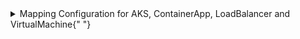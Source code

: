 <details>

<summary>
  Mapping Configuration for AKS, ContainerApp, LoadBalancer and
  VirtualMachine{" "}
</summary>

```yaml showLineNumbers
resources:
  - kind: Microsoft.App/containerApps
    selector:
      query: "true"
      # azure resource api version to query
      apiVersion: "2023-05-01"
    port:
      entity:
        mappings:
          identifier: '.id | split("/") | .[3] |= ascii_downcase |.[4] |= ascii_downcase | join("/")'
          title: .name
          blueprint: '"containerApp"'
          properties:
            location: .location
            provisioningState: .properties.provisioningState
            outboundIpAddresses: .properties.outboundIpAddresses
            externalIngress: .properties.configuration.ingress.external
            hostName: .properties.configuration.ingress.fqdn
            minReplicas: .properties.template.scale.minReplicas
            maxReplicas: .properties.template.scale.maxReplicas
          relations:
            resourceGroup: '.id | split("/") | .[3] |= ascii_downcase |.[4] |= ascii_downcase | .[:5] |join("/")'
  - kind: Microsoft.ContainerService/managedClusters
    selector:
      query: "true"
      # azure resource api version to query
      apiVersion: "2023-05-01"
    port:
      entity:
        mappings:
          identifier: '.id | split("/") | .[3] |= ascii_downcase |.[4] |= ascii_downcase | join("/")'
          title: .name
          blueprint: '"aks"'
          properties:
            location: .location
            provisioningState: .properties.provisioningState
            powerState: .properties.powerState.code
            kubernetesVersion: .properties.kubernetesVersion
            currentKubernetesVersion: .properties.currentKubernetesVersion
            dnsPrefix: .properties.dnsPrefix
            fqdn: .properties.fqdn
            nodeResourceGroup: .properties.nodeResourceGroup
            enableRBAC: .properties.enableRBAC
            supportPlan: .properties.supportPlan
            networkPlugin: .properties.networkProfile.networkPlugin
            podCIDR: .properties.networkProfile.podCidr
            serviceCIDR: .properties.networkProfile.serviceCidr
            dnsServiceIp: .properties.networkProfile.dnsServiceIP
            outboundType: .properties.networkProfile.outboundType
            loadBalancerSKU: .properties.networkProfile.loadBalancerSku
            maxAgentPools: .properties.maxAgentPools
            skuTier: .properties.sku.tier
          relations:
            resourceGroup: '.id | split("/") | .[3] |= ascii_downcase |.[4] |= ascii_downcase | .[:5] |join("/")'
  - kind: Microsoft.Network/loadBalancers
    selector:
      query: "true"
      # azure resource api version to query
      apiVersion: "2023-02-01"
    port:
      entity:
        mappings:
          identifier: '.id | split("/") | .[3] |= ascii_downcase |.[4] |= ascii_downcase | join("/")'
          title: .name
          blueprint: '"loadBalancer"'
          properties:
            location: .location
            provisioningState: .properties.provisioningState
            tags: .tags
            frontendIpResourceIds: .properties.frontendIPConfigurations[].id
            backendAddressPoolResourceIds: .properties.backendAddressPools[].id
            loadBalancingRulesResourceIds: .properties.loadBalancingRules[].id
            probesResourceIds: .properties.probes[].id
            inboundNatRulesResourceIds: .properties.inboundNatRules[].id
            inboundNatPoolsResourceIds: .properties.inboundNatPools[].id
          relations:
            resourceGroup: '.id | split("/") | .[3] |= ascii_downcase |.[4] |= ascii_downcase | .[:5] |join("/")'
  - kind: Microsoft.Compute/virtualMachines
    selector:
      query: "true"
      apiVersion: "2023-03-01"
    port:
      entity:
        mappings:
          identifier: '.id | split("/") | .[3] |= ascii_downcase |.[4] |= ascii_downcase | join("/")'
          title: .name
          blueprint: '"virtualMachine"'
          properties:
            location: .location
            provisioningState: .properties.provisioningState
            vmSize: .properties.hardwareProfile.vmSize
            osDiskName: .properties.storageProfile.osDisk.name
            osType: .properties.storageProfile.osDisk.osType
            osDiskCaching: .properties.storageProfile.osDisk.caching
            osDiskSizeGB: .properties.storageProfile.osDisk.diskSizeGB
            osDiskCreateOption: .properties.storageProfile.osDisk.createOption
            networkInterfaceIds: .properties.networkProfile.networkInterfaces[].id
            licenseType: .properties.licenseType
            vmOsProfile: .properties.osProfile
            vmHardwareProfile: .properties.hardwareProfile
            vmStorageProfile: .properties.storageProfile
            tags: .tags
          relations:
            resourceGroup: '.id | split("/") | .[3] |= ascii_downcase | .[4] |= ascii_downcase | .[:5] |join("/")'
```

</details>
